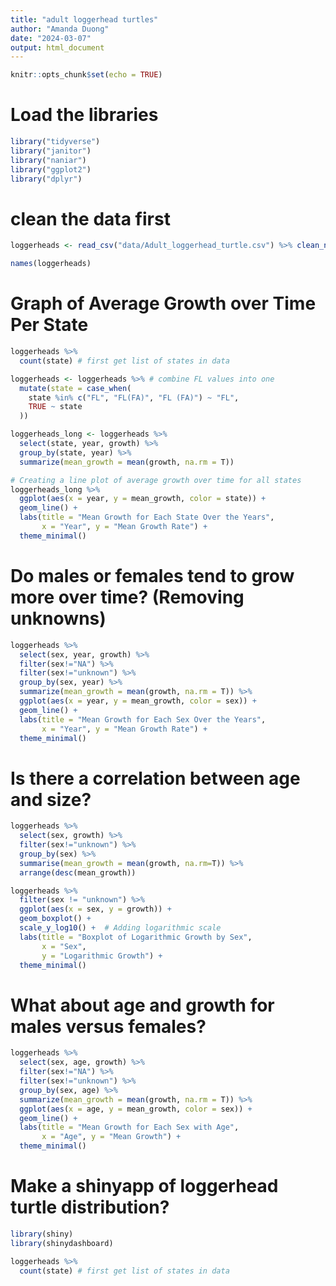 ```yaml
---
title: "adult loggerhead turtles"
author: "Amanda Duong"
date: "2024-03-07"
output: html_document
---
```


```r
knitr::opts_chunk$set(echo = TRUE)
```
# Load the libraries
```r
library("tidyverse")
library("janitor")
library("naniar")
library("ggplot2")
library("dplyr")
```

# clean the data first
```r
loggerheads <- read_csv("data/Adult_loggerhead_turtle.csv") %>% clean_names()
```

```r
names(loggerheads)
```
# Graph of Average Growth over Time Per State
```r
loggerheads %>%
  count(state) # first get list of states in data
```
```r
loggerheads <- loggerheads %>% # combine FL values into one
  mutate(state = case_when(
    state %in% c("FL", "FL(FA)", "FL (FA)") ~ "FL",
    TRUE ~ state
  ))
```

```r
loggerheads_long <- loggerheads %>%
  select(state, year, growth) %>%
  group_by(state, year) %>%
  summarize(mean_growth = mean(growth, na.rm = T))
```

```r
# Creating a line plot of average growth over time for all states
loggerheads_long %>%
  ggplot(aes(x = year, y = mean_growth, color = state)) +
  geom_line() +
  labs(title = "Mean Growth for Each State Over the Years",
       x = "Year", y = "Mean Growth Rate") +
  theme_minimal()
```
# Do males or females tend to grow more over time? (Removing unknowns)
```r
loggerheads %>%
  select(sex, year, growth) %>%
  filter(sex!="NA") %>%
  filter(sex!="unknown") %>%
  group_by(sex, year) %>%
  summarize(mean_growth = mean(growth, na.rm = T)) %>%
  ggplot(aes(x = year, y = mean_growth, color = sex)) +
  geom_line() +
  labs(title = "Mean Growth for Each Sex Over the Years",
       x = "Year", y = "Mean Growth Rate") +
  theme_minimal()
```

# Is there a correlation between age and size?
```r
loggerheads %>%
  select(sex, growth) %>%
  filter(sex!="unknown") %>%
  group_by(sex) %>%
  summarise(mean_growth = mean(growth, na.rm=T)) %>%
  arrange(desc(mean_growth))
```
```r
loggerheads %>%
  filter(sex != "unknown") %>%
  ggplot(aes(x = sex, y = growth)) +
  geom_boxplot() +
  scale_y_log10() +  # Adding logarithmic scale
  labs(title = "Boxplot of Logarithmic Growth by Sex",
       x = "Sex",
       y = "Logarithmic Growth") +
  theme_minimal()
```

# What about age and growth for males versus females?
```r
loggerheads %>%
  select(sex, age, growth) %>%
  filter(sex!="NA") %>%
  filter(sex!="unknown") %>%
  group_by(sex, age) %>%
  summarize(mean_growth = mean(growth, na.rm = T)) %>%
  ggplot(aes(x = age, y = mean_growth, color = sex)) +
  geom_line() +
  labs(title = "Mean Growth for Each Sex with Age",
       x = "Age", y = "Mean Growth") +
  theme_minimal()
```

# Make a shinyapp of loggerhead turtle distribution?
```r
library(shiny)
library(shinydashboard)
```

```r
loggerheads %>%
  count(state) # first get list of states in data
```




